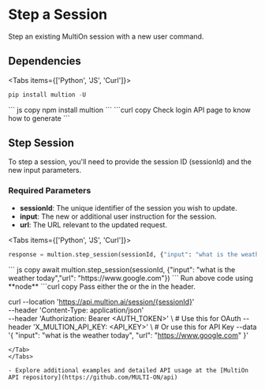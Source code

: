 # Step a Session

Step an existing MultiOn session with a new user command.

## Dependencies


<Tabs items={['Python', 'JS', 'Curl']}>
  <Tab>
  ```python copy
  pip install multion -U
  ```
  </Tab>
  <Tab>
  ``` js copy
  npm install multion
  ```
  </Tab>
  <Tab>
  ```curl copy
  Check login API page to know how to generate <AUTH_TOKEN>
  ```
  </Tab>
</Tabs>

## Step Session

To step a session, you'll need to provide the session ID (sessionId) and the new input parameters.

### Required Parameters

- **sessionId**: The unique identifier of the session you wish to update.
- **input**: The new or additional user instruction for the session.
- **url**: The URL relevant to the updated request.

<Tabs items={['Python', 'JS', 'Curl']}>
  <Tab>
```python copy
response = multion.step_session(sessionId, {"input": "what is the weather today","url": "https://www.google.com"})
```
  </Tab>
  <Tab>
  ``` js copy
    await multion.step_session(sessionId, {"input": "what is the weather today","url": "https://www.google.com"})
  ```
<Callout type="info" emoji="ℹ️">
 Run above code using **node**
</Callout>
  </Tab>
  <Tab>
```curl copy
Pass either the <AUTH_TOKEN> or the <API_KEY> in the header.

curl --location 'https://api.multion.ai/session/{sessionId}' \
--header 'Content-Type: application/json' \
--header 'Authorization: Bearer <AUTH_TOKEN>' \ # Use this for OAuth
--header 'X_MULTION_API_KEY: <API_KEY>' \ # Or use this for API Key
--data '{
"input": "what is the weather today",
"url": "https://www.google.com"
}'

```
</Tab>
</Tabs>

- Explore additional examples and detailed API usage at the [MultiOn API repository](https://github.com/MULTI-ON/api)
